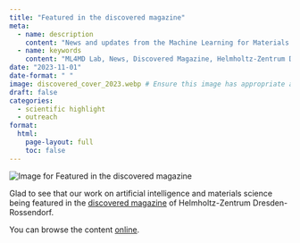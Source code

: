 ```yaml
---
title: "Featured in the discovered magazine"
meta:
  - name: description
    content: "News and updates from the Machine Learning for Materials Design (ML4MD) Lab: Featured in the discovered magazine."
  - name: keywords
    content: "ML4MD Lab, News, Discovered Magazine, Helmholtz-Zentrum Dresden-Rossendorf"
date: "2023-11-01"
date-format: " "
image: discovered_cover_2023.webp # Ensure this image has appropriate alt text if used directly in content
draft: false
categories:
  - scientific highlight
  - outreach
format:
  html:
    page-layout: full
    toc: false
---
```

![](discovered_cover_2023.webp){.news-thumbnail alt="Image for Featured in the discovered magazine"}

Glad to see that our work on artificial intelligence and materials science being featured in the [discovered magazine](https://www.hzdr.de/db/Cms?pNid=2931){target="_blank"} of Helmholtz-Zentrum Dresden-Rossendorf. 

You can browse the content [online](https://www.hzdr.de/HZDR/epaper/entdeckt_1_2023_EN/#0){target="_blank"}.